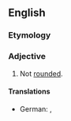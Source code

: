 ==English==

===Etymology===
{{prefix|en|un|rounded}}

===Adjective===
{{en-adj}}

# Not [[rounded]].

====Translations====
{{trans-top|in linguistics}}
* German: {{t|de|ungerundet}}, {{t+|de|gespreizt}} {{qualifier|vowels}}
{{trans-mid}}
{{trans-bottom}}